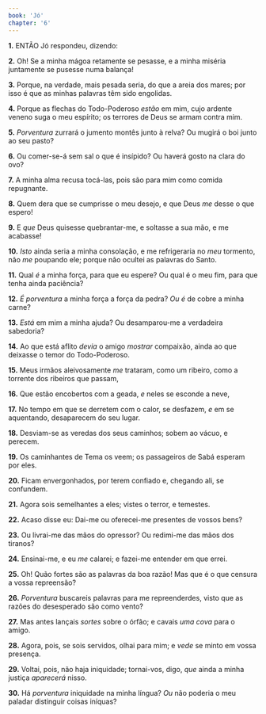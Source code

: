 ```yaml
---
book: 'Jó'
chapter: '6'
---
```


**1.** ENTÃO Jó respondeu, dizendo:

**2.** Oh! Se a minha mágoa retamente se pesasse, e a minha miséria juntamente se pusesse numa balança!

**3.** Porque, na verdade, mais pesada seria, do que a areia dos mares; por isso é que as minhas palavras têm sido engolidas.

**4.** Porque as flechas do Todo-Poderoso *estão* em mim, cujo ardente veneno suga o meu espírito; os terrores de Deus se armam contra mim.

**5.** *Porventura* zurrará o jumento montês junto à relva? Ou mugirá o boi junto ao seu pasto?

**6.** Ou comer-se-á sem sal o que é insípido? Ou haverá gosto na clara do ovo?

**7.** A minha alma recusa tocá-las, pois são para mim como comida repugnante.

**8.** Quem dera que se cumprisse o meu desejo, e que Deus *me* desse o que espero!

**9.** E *que* Deus quisesse quebrantar-me, e soltasse a sua mão, e me acabasse!

**10.** *Isto* ainda seria a minha consolação, e me refrigeraria no *meu* tormento, não *me* poupando ele; porque não ocultei as palavras do Santo.

**11.** Qual *é* a minha força, para que eu espere? Ou qual é o meu fim, para que tenha ainda paciência?

**12.** *É porventura* a minha força a força da pedra? *Ou é* de cobre a minha carne?

**13.** *Está* em mim a minha ajuda? Ou desamparou-me a verdadeira sabedoria?

**14.** Ao que está aflito *devia* o amigo *mostrar* compaixão, ainda ao que deixasse o temor do Todo-Poderoso.

**15.** Meus irmãos aleivosamente *me* trataram, como um ribeiro, como a torrente dos ribeiros que passam,

**16.** Que estão encobertos com a geada, *e* neles se esconde a neve,

**17.** No tempo em que se derretem com o calor, se desfazem, *e* em se aquentando, desaparecem do seu lugar.

**18.** Desviam-se as veredas dos seus caminhos; sobem ao vácuo, e perecem.

**19.** Os caminhantes de Tema os veem; os passageiros de Sabá esperam por eles.

**20.** Ficam envergonhados, por terem confiado e, chegando ali, se confundem.

**21.** Agora sois semelhantes a eles; vistes o terror, e temestes.

**22.** Acaso disse eu: Dai-me ou oferecei-me presentes de vossos bens?

**23.** Ou livrai-me das mãos do opressor? Ou redimi-me das mãos dos tiranos?

**24.** Ensinai-me, e eu *me* calarei; e fazei-me entender em que errei.

**25.** Oh! Quão fortes são as palavras da boa razão! Mas que é o que censura a vossa repreensão?

**26.** *Porventura* buscareis palavras para me repreenderdes, visto que as razões do desesperado são como vento?

**27.** Mas antes lançais *sortes* sobre o órfão; e cavais *uma cova* para o amigo.

**28.** Agora, pois, se sois servidos, olhai para mim; e *vede* se minto em vossa presença.

**29.** Voltai, pois, não haja iniquidade; tornai-vos, digo, *que* ainda a minha justiça *aparecerá* nisso.

**30.** Há *porventura* iniquidade na minha língua? *Ou* não poderia o meu paladar distinguir coisas iníquas?
